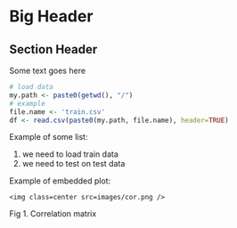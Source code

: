 # Big Header

## Section Header

Some text goes here

```r
# load data
my.path <- paste0(getwd(), "/")
# example
file.name <- 'train.csv'
df <- read.csv(paste0(my.path, file.name), header=TRUE)
```

Example of some list:

1. we need to load train data
2. we need to test on test data

Example of embedded plot:

<div id="container">
    <img class=center src=images/cor.png />
Fig 1. Correlation matrix
</div>
